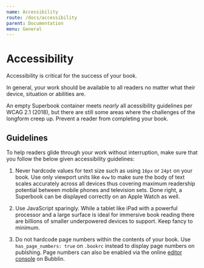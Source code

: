 ```yaml
---
name: Accessibility
route: /docs/accessibility
parent: Documentation
menu: General
---
```


# Accessibility

Accessibility is critical for the success of your book.

In general, your work should be available to all readers no matter what their device, situation or abilities are.

An empty Superbook container meets *nearly* all acessibility guidelines per WCAG 2.1 (2018), but there are still some areas where the challenges of the longform creep up. Prevent a reader from completing your book. 

## Guidelines

To help readers glide through your work without interruption, make sure that you follow the below given accessibility guidelines: 

1. Never hardcode values for text size such as using `16px` or `24pt` on your book. Use only viewport units like `4vw` to make sure the body of text scales accurately across all devices thus covering maximum readership potential between mobile phones and television sets. Done right, a Superbook can be displayed correctly on an Apple Watch as well.

2. Use JavaScript sparingly. While a tablet like iPad with a powerful processor and a large surface is ideal for immersive book reading there are billions of smaller underpowered devices to support. Keep fancy to minimum. 


3. Do not hardcode page numbers within the contents of your book. Use `has_page_numbers: true` on `.bookrc` instead to display page numbers on publshing. Page numbers can also be enabled via the online [editor console](https://bubblin.io/docs/numbering.html) on Bubblin.